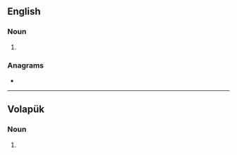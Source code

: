 {{also|kat-is|kati's}}
==English==

===Noun===
{{head|en|noun plural form}}

# {{plural of|kati|lang=en}}

===Anagrams===
* {{anagrams|en|a=aikst|KAIST|Sakti|ikats|takis|tikas}}

----

==Volapük==

===Noun===
{{head|vo|noun form}}

# {{inflection of|kat||acc|p|lang=vo}}